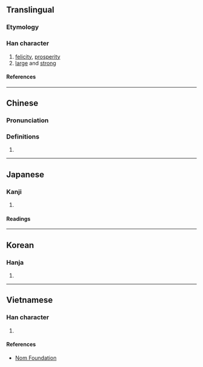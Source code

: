 {{character info/new}}
==Translingual==

===Etymology===
{{Han etym}}

===Han character===
{{Han char|rn=30|rad=口|as=11|sn=14|four=47647|canj=JRRSE|ids=⿰古叚}}

# [[felicity]], [[prosperity]]
# [[large]] and [[strong]]

====References====
{{Han ref|kx=0205.210|dkj=04190|dj=0428.150|hdz=10674.050|uh=560F}}

----

==Chinese==
{{zh-forms}}

===Pronunciation===
{{zh-pron
|m=gǔ,jiǎ
|c=gaa2,gu2
|mn=kó͘
|mc=y
|oc=y
|ma=
|cat=n,a
}}

===Definitions===
{{zh-hanzi}}

# {{rfdef|zh}}

----

==Japanese==

===Kanji===
{{ja-kanji|grade=|rs=口11}}

# {{rfdef|ja|sort=口11}}

====Readings====
{{ja-readings
|on=か, け
|kun=さいわい
}}

----

==Korean==

===Hanja===
{{ko-hanja|hangeul=[[하]], [[가]]|rv=ha, ga|mr=ha, ka}}

# {{rfdef|ko|sort=口11}}

----

==Vietnamese==

===Han character===
{{vi-readings|rs=口11|reading=hỗ}}

# {{rfdef|vi|sort=口11}}

====References====
* [http://nomfoundation.org/common/nom_details.php?codepoint=560f Nom Foundation]